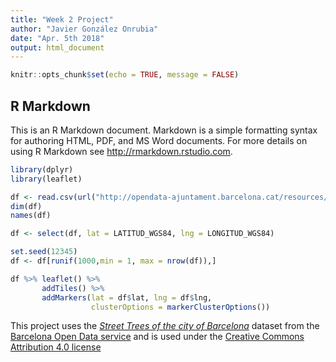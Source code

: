```yaml
---
title: "Week 2 Project"
author: "Javier González Onrubia"
date: "Apr. 5th 2018"
output: html_document
---
```


```r
knitr::opts_chunk$set(echo = TRUE, message = FALSE)
```

## R Markdown

This is an R Markdown document. Markdown is a simple formatting syntax for authoring HTML, PDF, and MS Word documents. For more details on using R Markdown see <http://rmarkdown.rstudio.com>.

```r
library(dplyr)
library(leaflet)

df <- read.csv(url("http://opendata-ajuntament.barcelona.cat/resources/bcn/arbrat_viari.csv"))
dim(df)
names(df)
```

```r
df <- select(df, lat = LATITUD_WGS84, lng = LONGITUD_WGS84)

set.seed(12345)
df <- df[runif(1000,min = 1, max = nrow(df)),]
```

```r
df %>% leaflet() %>%
       addTiles() %>%
       addMarkers(lat = df$lat, lng = df$lng,
                  clusterOptions = markerClusterOptions())
```

This project uses the [_Street Trees of the city of Barcelona_](http://opendata-ajuntament.barcelona.cat/data/en/dataset/arbrat-viari) 
dataset from the [Barcelona Open Data service](http://opendata-ajuntament.barcelona.cat) and is used under the
[Creative Commons Attribution 4.0 license](https://creativecommons.org/licenses/by/4.0/)
